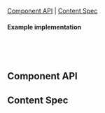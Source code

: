 
<Meta of={IconStories} />

<Title>Icon</Title>

[Component API](#ComponentAPI) | [Content Spec](#ContentSpec)

<Canvas of={IconStories.Icon} sourceState="none" />

#### Example implementation

```jsx
import { Icon } from '@livechat/design-system-icons';

<Icon set="tabler" name="ChevronUp" size="medium" kind="primary" />;
```

## Component API <a id="ComponentAPI" />

<ArgsTable />

## Content Spec <a id="ContentSpec" />

<Figma
  showLink
  height="100%"
  url="https://www.figma.com/file/9FDwjR8lYvincseDkKypC4/Component-Documentations?type=design&node-id=641-38581&mode=dev"
/>
